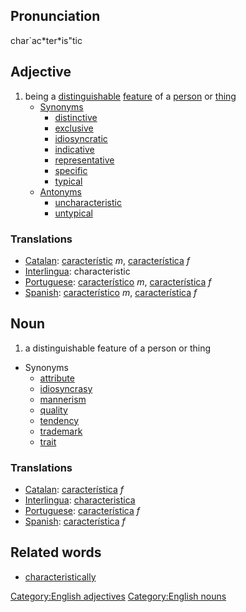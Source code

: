 ==Pronunciation==

char`ac*ter*is"tic

==Adjective==
# being a [[distinguishable]] [[feature]] of a [[person]] or [[thing]]
#* [[Synonym]]s
#** [[distinctive]]
#** [[exclusive]]
#** [[idiosyncratic]]
#** [[indicative]]
#** [[representative]]
#** [[specific]]
#** [[typical]]
#* [[Antonym]]s
#** [[uncharacteristic]]
#** [[untypical]]

===Translations===
*[[Catalan]]: [[característic]] ''m'', [[característica]] ''f''
*[[Interlingua]]: characteristic
*[[Portuguese]]: [[característico]] ''m'', [[característica]] ''f''
*[[Spanish]]: [[característico]] ''m'', [[característica]] ''f''

==Noun==
# a distinguishable feature of a person or thing
* Synonyms
** [[attribute]]
** [[idiosyncrasy]]
** [[mannerism]]
** [[quality]]
** [[tendency]]
** [[trademark]]
** [[trait]]

===Translations===
*[[Catalan]]: [[característica]] ''f''
*[[Interlingua]]: [[characteristica]]
*[[Portuguese]]: [[característica]] ''f''
*[[Spanish]]: [[característica]] ''f''

==Related words==
* [[characteristically]]

[[Category:English adjectives]]
[[Category:English nouns]]